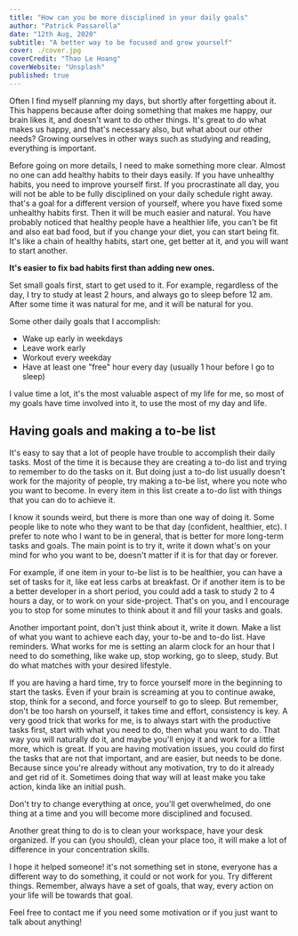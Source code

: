 ```yaml
---
title: "How can you be more disciplined in your daily goals"
author: "Patrick Passarella"
date: "12th Aug, 2020"
subtitle: "A better way to be focused and grow yourself"
cover: ./cover.jpg
coverCredit: "Thao Le Hoang"
coverWebsite: "Unsplash"
published: true
---
```


Often I find myself planning my days, but shortly after forgetting about it. This happens because after doing something that makes me happy, our brain likes it, and doesn't want to do other things. It's great to do what makes us happy, and that's necessary also, but what about our other needs? Growing ourselves in other ways such as studying and reading, everything is important.

Before going on more details, I need to make something more clear. Almost no one can add healthy habits to their days easily. If you have unhealthy habits, you need to improve yourself first. If you procrastinate all day, you will not be able to be fully disciplined on your daily schedule right away. that's a goal for a different version of yourself, where you have fixed some unhealthy habits first. Then it will be much easier and natural. You have probably noticed that healthy people have a healthier life, you can't be fit and also eat bad food, but if you change your diet, you can start being fit. It's like a chain of healthy habits, start one, get better at it, and you will want to start another.

**It's easier to fix bad habits first than adding new ones.**

Set small goals first, start to get used to it. For example, regardless of the day, I try to study at least 2 hours, and always go to sleep before 12 am. After some time it was natural for me, and it will be natural for you.

Some other daily goals that I accomplish:

- Wake up early in weekdays
- Leave work early
- Workout every weekday
- Have at least one "free" hour every day (usually 1 hour before I go to sleep)

I value time a lot, it's the most valuable aspect of my life for me, so most of my goals have time involved into it, to use the most of my day and life.

## Having goals and making a to-be list

It's easy to say that a lot of people have trouble to accomplish their daily tasks. Most of the time it is because they are creating a to-do list and trying to remember to do the tasks on it. But doing just a to-do list usually doesn't work for the majority of people, try making a to-be list, where you note who you want to become.
In every item in this list create a to-do list with things that you can do to achieve it.

I know it sounds weird, but there is more than one way of doing it. Some people like to note who they want to be that day (confident, healthier, etc). I prefer to note who I want to be in general, that is better for more long-term tasks and goals. The main point is to try it, write it down what's on your mind for who you want to be, doesn't matter if it is for that day or forever.

For example, if one item in your to-be list is to be healthier, you can have a set of tasks for it, like eat less carbs at breakfast. Or if another item is to be a better developer in a short period, you could add a task to study 2 to 4 hours a day, or to work on your side-project. That's on you, and I encourage you to stop for some minutes to think about it and fill your tasks and goals.

Another important point, don't just think about it, write it down. Make a list of what you want to achieve each day, your to-be and to-do list. Have reminders. What works for me is setting an alarm clock for an hour that I need to do something, like wake up, stop working, go to sleep, study. But do what matches with your desired lifestyle.

If you are having a hard time, try to force yourself more in the beginning to start the tasks. Even if your brain is screaming at you to continue awake, stop, think for a second, and force yourself to go to sleep. But remember, don't be too harsh on yourself, it takes time and effort, consistency is key. A very good trick that works for me, is to always start with the productive tasks first, start with what you need to do, then what you want to do. That way you will naturally do it, and maybe you'll enjoy it and work for a little more, which is great. 
If you are having motivation issues, you could do first the tasks that are not that important, and are easier, but needs to be done. Because since you're already without any motivation, try to do it already and get rid of it. Sometimes doing that way will at least make you take action, kinda like an initial push.

Don't try to change everything at once, you'll get overwhelmed, do one thing at a time and you will become more disciplined and focused.

Another great thing to do is to clean your workspace, have your desk organized. If you can (you should), clean your place too, it will make a lot of difference in your concentration skills.

I hope it helped someone! it's not something set in stone, everyone has a different way to do something, it could or not work for you. Try different things. Remember, always have a set of goals, that way, every action on your life will be towards that goal.

Feel free to contact me if you need some motivation or if you just want to talk about anything!
